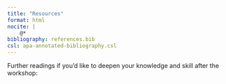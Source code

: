 ```yaml
---
title: "Resources"
format: html
nocite: |
    @*
bibliography: references.bib
csl: apa-annotated-bibliography.csl
---
```


Further readings if you'd like to deepen your knowledge and skill after the workshop:

::: {#refs}
:::
